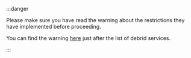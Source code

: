 :::danger

Please make sure you have read the warning about the restrictions they have implemented before proceeding.

You can find the warning [here](#which-debrid-service-do-i-use) just after the list of debrid services. 

:::